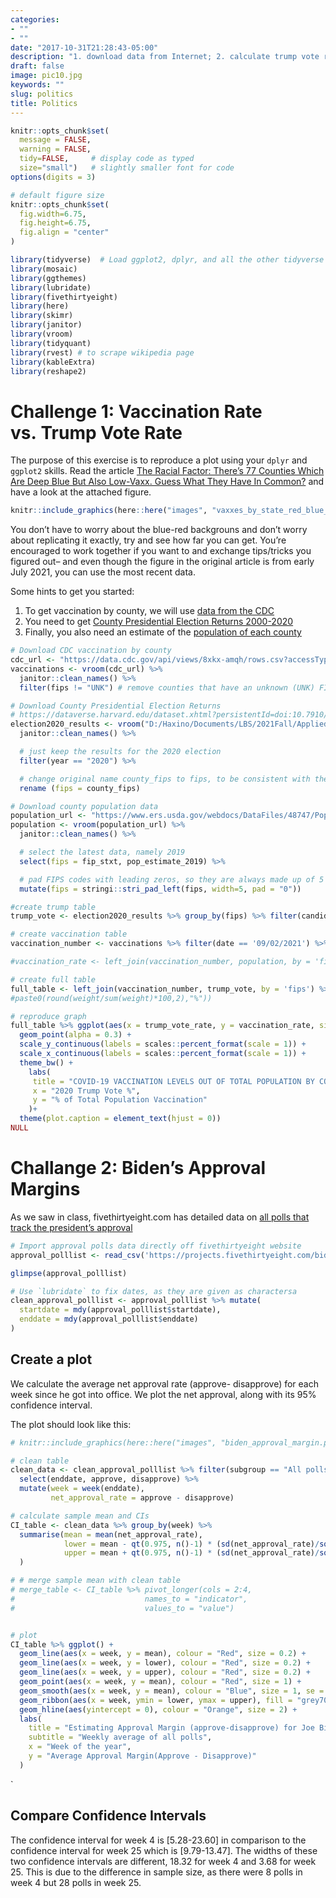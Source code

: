 ```yaml
---
categories:
- ""
- ""
date: "2017-10-31T21:28:43-05:00"
description: "1. download data from Internet; 2. calculate trump vote rate and vacciantion rate seperatly; 3. merge the results into one table; 4. draw the scatter plot"
draft: false
image: pic10.jpg
keywords: ""
slug: politics
title: Politics
---
```


```r
knitr::opts_chunk$set(
  message = FALSE, 
  warning = FALSE, 
  tidy=FALSE,     # display code as typed
  size="small")   # slightly smaller font for code
options(digits = 3)

# default figure size
knitr::opts_chunk$set(
  fig.width=6.75, 
  fig.height=6.75,
  fig.align = "center"
)
```

```r
library(tidyverse)  # Load ggplot2, dplyr, and all the other tidyverse packages
library(mosaic)
library(ggthemes)
library(lubridate)
library(fivethirtyeight)
library(here)
library(skimr)
library(janitor)
library(vroom)
library(tidyquant)
library(rvest) # to scrape wikipedia page
library(kableExtra)
library(reshape2)
```

# Challenge 1: Vaccination Rate vs. Trump Vote Rate

The purpose of this exercise is to reproduce a plot using your `dplyr` and `ggplot2` skills. Read the article [The Racial Factor: There's 77 Counties Which Are Deep Blue But Also Low-Vaxx. Guess What They Have In Common?](https://acasignups.net/21/07/18/racial-factor-theres-77-counties-which-are-deep-blue-also-low-vaxx-guess-what-they-have) and have a look at the attached figure.


```r
knitr::include_graphics(here::here("images", "vaxxes_by_state_red_blue_every_county_070321_1.jpeg"), error = FALSE)
```

You don't have to worry about the blue-red backgrouns and don't worry about replicating it exactly, try and see how far you can get. You're encouraged to work together if you want to and exchange tips/tricks you figured out-- and even though the figure in the original article is from early July 2021, you can use the most recent data.

Some hints to get you started:

1.  To get vaccination by county, we will use [data from the CDC](https://data.cdc.gov/Vaccinations/COVID-19-Vaccinations-in-the-United-States-County/8xkx-amqh)
2.  You need to get [County Presidential Election Returns 2000-2020](https://dataverse.harvard.edu/dataset.xhtml?persistentId=doi:10.7910/DVN/VOQCHQ)
3.  Finally, you also need an estimate of the [population of each county](https://www.ers.usda.gov/webdocs/DataFiles/48747/PopulationEstimates.csv?v=2232)

```r
# Download CDC vaccination by county
cdc_url <- "https://data.cdc.gov/api/views/8xkx-amqh/rows.csv?accessType=DOWNLOAD"
vaccinations <- vroom(cdc_url) %>% 
  janitor::clean_names() %>%
  filter(fips != "UNK") # remove counties that have an unknown (UNK) FIPS code

# Download County Presidential Election Returns
# https://dataverse.harvard.edu/dataset.xhtml?persistentId=doi:10.7910/DVN/VOQCHQ
election2020_results <- vroom("D:/Haxino/Documents/LBS/2021Fall/Applied_Stats/am01/data/countypres_2000-2020.csv") %>%
  janitor::clean_names() %>%

  # just keep the results for the 2020 election
  filter(year == "2020") %>%

  # change original name county_fips to fips, to be consistent with the other two files
  rename (fips = county_fips)

# Download county population data
population_url <- "https://www.ers.usda.gov/webdocs/DataFiles/48747/PopulationEstimates.csv?v=2232"
population <- vroom(population_url) %>%
  janitor::clean_names() %>%

  # select the latest data, namely 2019
  select(fips = fip_stxt, pop_estimate_2019) %>%

  # pad FIPS codes with leading zeros, so they are always made up of 5 characters
  mutate(fips = stringi::stri_pad_left(fips, width=5, pad = "0"))
```

```r
#create trump table
trump_vote <- election2020_results %>% group_by(fips) %>% filter(candidate == "DONALD J TRUMP") %>% summarise(votes = sum(candidatevotes)*100)
```


```r
# create vaccination table
vaccination_number <- vaccinations %>% filter(date == '09/02/2021') %>% group_by(fips) %>%  select(fips, series_complete_yes) %>% summarise(series_complete_yes = sum(series_complete_yes)*100)

#vaccination_rate <- left_join(vaccination_number, population, by = 'fips') %>% mutate(vaccination_rate = series_complete_yes/pop_estimate_2019) %>% select(fips, vaccination_rate)
```


```r
# create full table
full_table <- left_join(vaccination_number, trump_vote, by = 'fips') %>% left_join(population, by = 'fips') %>% mutate(vaccination_rate = series_complete_yes/pop_estimate_2019, trump_vote_rate = votes/pop_estimate_2019) %>% filter(vaccination_rate <= 100, trump_vote_rate<= 100)
#paste0(round(weight/sum(weight)*100,2),"%"))
```

```r
# reproduce graph
full_table %>% ggplot(aes(x = trump_vote_rate, y = vaccination_rate, size = pop_estimate_2019)) + 
  geom_point(alpha = 0.3) +
  scale_y_continuous(labels = scales::percent_format(scale = 1)) +
  scale_x_continuous(labels = scales::percent_format(scale = 1)) +
  theme_bw() +
    labs(
     title = "COVID-19 VACCINATION LEVELS OUT OF TOTAL POPULATION BY COUNTY",
     x = "2020 Trump Vote %",
     y = "% of Total Population Vaccination"
    )+
  theme(plot.caption = element_text(hjust = 0))
NULL
```

# Challange 2: Biden's Approval Margins

As we saw in class, fivethirtyeight.com has detailed data on [all polls that track the president's approval](https://projects.fivethirtyeight.com/biden-approval-ratings)

```r
# Import approval polls data directly off fivethirtyeight website
approval_polllist <- read_csv('https://projects.fivethirtyeight.com/biden-approval-data/approval_polllist.csv') 

glimpse(approval_polllist)
```

```r
# Use `lubridate` to fix dates, as they are given as charactersa
clean_approval_polllist <- approval_polllist %>% mutate(
  startdate = mdy(approval_polllist$startdate),
  enddate = mdy(approval_polllist$enddate)  
)

```

## Create a plot

We calculate the average net approval rate (approve- disapprove) for each week since he got into office. We plot the net approval, along with its 95% confidence interval. 

The plot should look like this:

```r
# knitr::include_graphics(here::here("images", "biden_approval_margin.png"), error = FALSE)

# clean table
clean_data <- clean_approval_polllist %>% filter(subgroup == "All polls") %>%
  select(enddate, approve, disapprove) %>%
  mutate(week = week(enddate),
         net_approval_rate = approve - disapprove)
```


```r
# calculate sample mean and CIs
CI_table <- clean_data %>% group_by(week) %>% 
  summarise(mean = mean(net_approval_rate), 
            lower = mean - qt(0.975, n()-1) * (sd(net_approval_rate)/sqrt(n())),
            upper = mean + qt(0.975, n()-1) * (sd(net_approval_rate)/sqrt(n()))
  )

# # merge sample mean with clean table
# merge_table <- CI_table %>% pivot_longer(cols = 2:4, 
#                             names_to = "indicator",
#                             values_to = "value")


# plot
CI_table %>% ggplot() +
  geom_line(aes(x = week, y = mean), colour = "Red", size = 0.2) +
  geom_line(aes(x = week, y = lower), colour = "Red", size = 0.2) +
  geom_line(aes(x = week, y = upper), colour = "Red", size = 0.2) +
  geom_point(aes(x = week, y = mean), colour = "Red", size = 1) +
  geom_smooth(aes(x = week, y = mean), colour = "Blue", size = 1, se = FALSE) +
  geom_ribbon(aes(x = week, ymin = lower, ymax = upper), fill = "grey70", alpha = 0.3) +
  geom_hline(aes(yintercept = 0), colour = "Orange", size = 2) +
  labs(
    title = "Estimating Approval Margin (approve-disapprove) for Joe Biden",
    subtitle = "Weekly average of all polls",
    x = "Week of the year",
    y = "Average Approval Margin(Approve - Disapprove)"
  )

```
`

## Compare Confidence Intervals

The confidence interval for week 4 is [5.28-23.60] in comparison to the confidence interval for week 25 which is [9.79-13.47]. The widths of these two confidence intervals are different, 18.32 for week 4 and 3.68 for week 25. This is due to the difference in sample size, as there were 8 polls in week 4 but 28 polls in week 25. 
